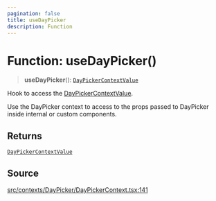 ```yaml
---
pagination: false
title: useDayPicker
description: Function
---
```


# Function: useDayPicker()

> **useDayPicker**(): [`DayPickerContextValue`](/api/latest/interfaces/DayPickerContextValue.mdx)

Hook to access the [DayPickerContextValue](/api/latest/interfaces/DayPickerContextValue.mdx).

Use the DayPicker context to access to the props passed to DayPicker inside
internal or custom components.

## Returns

[`DayPickerContextValue`](/api/latest/interfaces/DayPickerContextValue.mdx)

## Source

[src/contexts/DayPicker/DayPickerContext.tsx:141](https://github.com/gpbl/react-day-picker/blob/575f9be39/src/contexts/DayPicker/DayPickerContext.tsx#L141)
